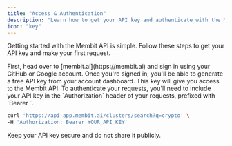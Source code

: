```yaml
---
title: "Access & Authentication"
description: "Learn how to get your API key and authenticate with the Membit API."
icon: "key"
---
```


Getting started with the Membit API is simple. Follow these steps to get your API key and make your first request.

<Steps>
  <Step title="Sign in to Membit">
    First, head over to [membit.ai](https://membit.ai) and sign in using your
    GitHub or Google account.
  </Step>
  <Step title="Get your API key">
    Once you're signed in, you'll be able to generate a free API key from your
    account dashboard. This key will give you access to the Membit API.
  </Step>
  <Step title="Authenticate your requests">
    To authenticate your requests, you'll need to include your API key in the
    `Authorization` header of your requests, prefixed with `Bearer `.
  </Step>
</Steps>

<RequestExample>

```bash
curl 'https://api-app.membit.ai/clusters/search?q=crypto' \
-H 'Authorization: Bearer YOUR_API_KEY'
```

</RequestExample>

<Warning>Keep your API key secure and do not share it publicly.</Warning>
